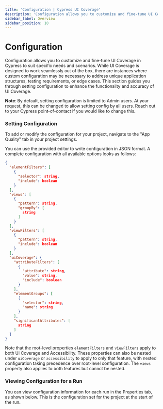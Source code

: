 ```yaml
---
title: 'Configuration | Cypress UI Coverage'
description: 'Configuration allows you to customize and fine-tune UI Coverage in Cypress to suit specific needs and scenarios.'
sidebar_label: Overview
sidebar_position: 10
---
```


# Configuration

<UICovAddon />

Configuration allows you to customize and fine-tune UI Coverage in Cypress to suit specific needs and scenarios. While UI Coverage is designed to work seamlessly out of the box, there are instances where custom configuration may be necessary to address unique application structures, testing requirements, or edge cases. This section guides you through setting configuration to enhance the functionality and accuracy of UI Coverage.

**Note**: By default, setting configuration is limited to Admin users. At your request, this can be changed to allow setting config by all users. Reach out to your Cypress point-of-contact if you would like to change this.

### Setting Configuration

To add or modify the configuration for your project, navigate to the "App Quality" tab in your project settings.

<DocsImage
  src="/img/ui-coverage/configuration/cypress-ui-coverage-configuration-editor.png"
  alt="The Cypress Cloud UI showing the configuration editor"
/>

You can use the provided editor to write configuration in JSON format. A complete configuration with all available options looks as follows:

```json
{
  "elementFilters": [
    {
      "selector": string,
      "include": boolean
    }
  ],
  "views": [
    {
      "pattern": string,
      "groupBy": [
        string
      ]
    }
  ],
  "viewFilters": [
    {
      "pattern": string,
      "include": boolean
    }
  ],
  "uiCoverage": {
    "attributeFilters": [
      {
        "attribute": string,
        "value": string,
        "include": boolean
      }
    ],
    "elementGroups": [
      {
        "selector": string,
        "name": string
      }
    ],
    "significantAttributes": [
      string
    ]
  }
}
```

Note that the root-level properties `elementFilters` and `viewFilters` apply to both UI Coverage and Accessibility. These properties can also be nested under `uiCoverage` or `accessibility` to apply to only that feature, with nested configuration taking precedence over root-level configuration. The `views` property also applies to both features but cannot be nested.

### Viewing Configuration for a Run

You can view configuration information for each run in the Properties tab, as shown below. This is the configuration set for the project at the start of the run.

<DocsImage
  src="/img/accessibility/configuration/cypress-cloud-properties-tab-application-quality-config.png"
  alt="The properties tab for a run, with an Application Quality section at the bottom"
/>
